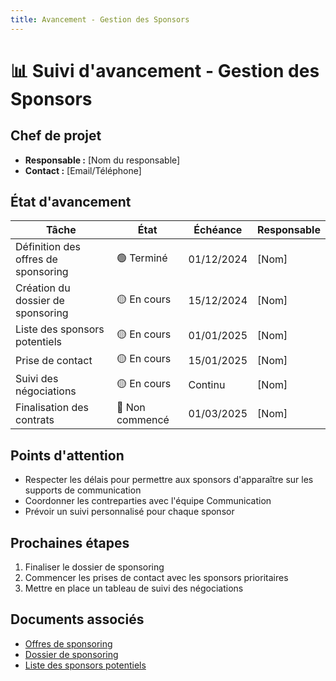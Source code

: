 ```yaml
---
title: Avancement - Gestion des Sponsors
---
```


# 📊 Suivi d'avancement - Gestion des Sponsors

## Chef de projet
- **Responsable :** [Nom du responsable]
- **Contact :** [Email/Téléphone]

## État d'avancement
| Tâche | État | Échéance | Responsable |
|-------|------|----------|-------------|
| Définition des offres de sponsoring | 🟢 Terminé | 01/12/2024 | [Nom] |
| Création du dossier de sponsoring | 🟡 En cours | 15/12/2024 | [Nom] |
| Liste des sponsors potentiels | 🟡 En cours | 01/01/2025 | [Nom] |
| Prise de contact | 🟡 En cours | 15/01/2025 | [Nom] |
| Suivi des négociations | 🟡 En cours | Continu | [Nom] |
| Finalisation des contrats | 🔴 Non commencé | 01/03/2025 | [Nom] |

## Points d'attention
- Respecter les délais pour permettre aux sponsors d'apparaître sur les supports de communication
- Coordonner les contreparties avec l'équipe Communication
- Prévoir un suivi personnalisé pour chaque sponsor

## Prochaines étapes
1. Finaliser le dossier de sponsoring
2. Commencer les prises de contact avec les sponsors prioritaires
3. Mettre en place un tableau de suivi des négociations

## Documents associés
- [Offres de sponsoring](/)
- [Dossier de sponsoring](/)
- [Liste des sponsors potentiels](/)

